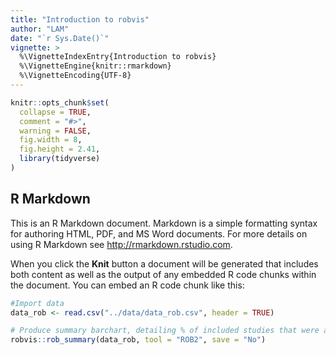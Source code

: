 ```yaml
---
title: "Introduction to robvis"
author: "LAM"
date: "`r Sys.Date()`"
vignette: >
  %\VignetteIndexEntry{Introduction to robvis}
  %\VignetteEngine{knitr::rmarkdown}
  %\VignetteEncoding{UTF-8}
---
```


```r
knitr::opts_chunk$set(
  collapse = TRUE,
  comment = "#>",
  warning = FALSE,
  fig.width = 8,
  fig.height = 2.41,
  library(tidyverse)
)
```
## R Markdown

This is an R Markdown document. Markdown is a simple formatting syntax for authoring HTML, PDF, and MS Word documents. For more details on using R Markdown see <http://rmarkdown.rstudio.com>.

When you click the **Knit** button a document will be generated that includes both content as well as the output of any embedded R code chunks within the document. You can embed an R code chunk like this:

```r
#Import data 
data_rob <- read.csv("../data/data_rob.csv", header = TRUE)

# Produce summary barchart, detailing % of included studies that were at a given risk of bias for a certain domain of the RoB2.0 tool.
robvis::rob_summary(data_rob, tool = "ROB2", save = "No")
```
